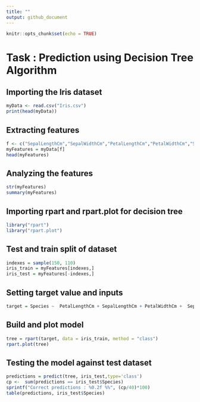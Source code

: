 ```yaml
---
title: ""
output: github_document
---
```


```r
knitr::opts_chunk$set(echo = TRUE)
```

# Task : Prediction using Decision Tree Algorithm

## Importing the Iris dataset
```r
myData <- read.csv("Iris.csv")
print(head(myData))
```

## Extracting features
```r
f <- c("SepalLengthCm","SepalWidthCm","PetalLengthCm","PetalWidthCm","Species")
myFeatures = myData[f]
head(myFeatures)
```

## Analyzing the features
```r
str(myFeatures)
summary(myFeatures)
```

## Importing rpart and rpart.plot for decision tree
```r
library("rpart")
library("rpart.plot")

```


## Test and train split of dataset
```r
indexes = sample(150, 110)
iris_train = myFeatures[indexes,]
iris_test = myFeatures[-indexes,]

```

## Setting target value and inputs
```r
target = Species ~  PetalLengthCm + SepalLengthCm + PetalWidthCm +  SepalWidthCm 

```

## Build and plot model
```r
tree = rpart(target, data = iris_train, method = "class")
rpart.plot(tree)

```

## Testing the model against test dataset
```r
predictions = predict(tree, iris_test,type='class')
cp <-  sum(predictions == iris_test$Species)
sprintf("Correct predictions : %0.2f %%", (cp/40)*100)
table(predictions, iris_test$Species)

```
